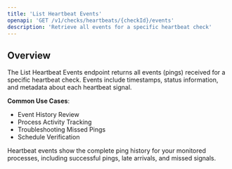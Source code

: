 ```yaml
---
title: 'List Heartbeat Events'
openapi: 'GET /v1/checks/heartbeats/{checkId}/events'
description: 'Retrieve all events for a specific heartbeat check'
---
```


## Overview

The List Heartbeat Events endpoint returns all events (pings) received for a specific heartbeat check. Events include timestamps, status information, and metadata about each heartbeat signal.

**Common Use Cases**:
- Event History Review
- Process Activity Tracking
- Troubleshooting Missed Pings
- Schedule Verification

<Note>
Heartbeat events show the complete ping history for your monitored processes, including successful pings, late arrivals, and missed signals.
</Note>